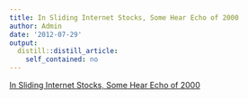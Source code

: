 ```yaml
---
title: In Sliding Internet Stocks, Some Hear Echo of 2000
author: Admin
date: '2012-07-29'
output:
  distill::distill_article:
    self_contained: no
---
```


[In Sliding Internet Stocks, Some Hear Echo of 2000](http://www.nytimes.com/2012/07/28/technology/as-social-sites-shares-fall-some-hear-echo-of-2000.html?smid=tu-share)
